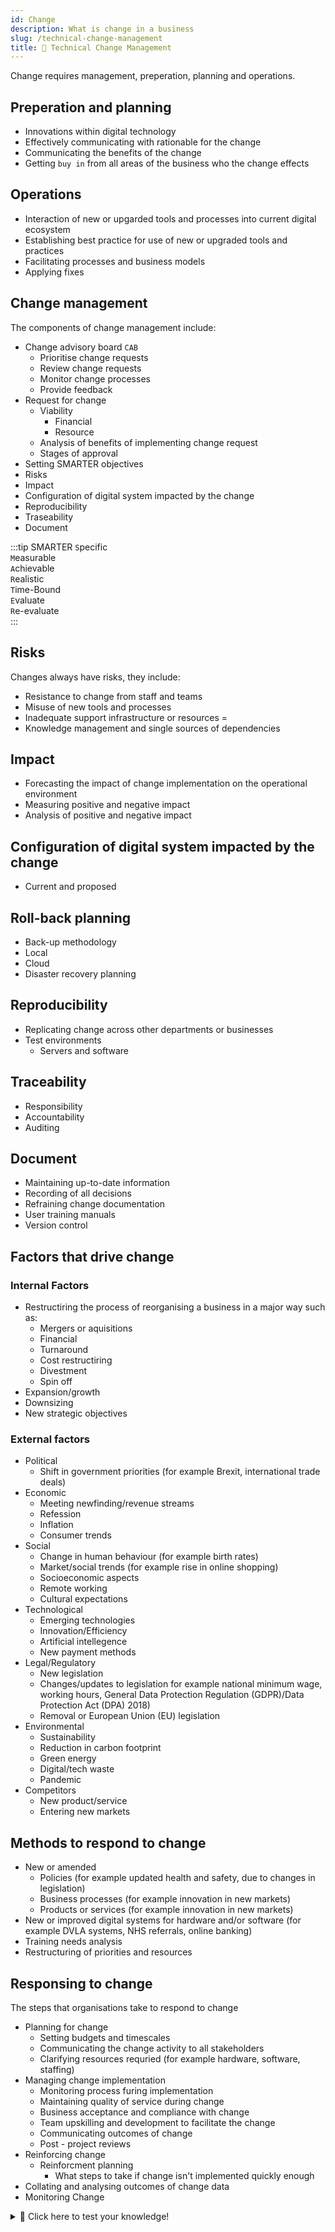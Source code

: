 ```yaml
---
id: Change
description: What is change in a business
slug: /technical-change-management
title: 🔄 Technical Change Management
---
```


Change requires management, preperation, planning and operations. 

## Preperation and planning
- Innovations within digital technology
- Effectively communicating with rationable for the change
- Communicating the benefits of the change
- Getting `buy in` from all areas of the business who the change effects

## Operations
- Interaction of new or upgarded tools and processes into current digital ecosystem
- Establishing best practice for use of new or upgraded tools and practices
- Facilitating processes and business models
- Applying fixes

## Change management
The components of change management include:

- Change advisory board `CAB`
    - Prioritise change requests
    - Review change requests
    - Monitor change processes
    - Provide feedback
- Request for change
    - Viability
        - Financial
        - Resource
    - Analysis of benefits of implementing change request
    - Stages of approval
- Setting SMARTER objectives
- Risks
- Impact
- Configuration of digital system impacted by the change 
- Reproducibility
- Traseability
- Document

:::tip SMARTER
`S`pecific <br />
`M`easurable <br />
`A`chievable <br />
`R`ealistic <br />
`T`ime-Bound <br />
`E`valuate <br />
`R`e-evaluate <br />
:::

## Risks
Changes always have risks, they include:

- Resistance to change from staff and teams
- Misuse of new tools and processes
- Inadequate support infrastructure or resources =
- Knowledge management and single sources of dependencies

## Impact
- Forecasting the impact of change implementation on the operational environment
- Measuring positive and negative impact
- Analysis of positive and negative impact

## Configuration of digital system impacted by the change
- Current and proposed

## Roll-back planning
- Back-up methodology
- Local
- Cloud
- Disaster recovery planning

## Reproducibility
- Replicating change across other departments or businesses
- Test environments
    - Servers and software

## Traceability
- Responsibility
- Accountability
- Auditing

## Document
- Maintaining up-to-date information
- Recording of all decisions
- Refraining change documentation
- User training manuals
- Version control

## Factors that drive change

### Internal Factors
- Restructiring the process of reorganising a business in a major way such as:
    - Mergers or aquisitions
    - Financial
    - Turnaround
    - Cost restructiring
    - Divestment
    - Spin off
- Expansion/growth
- Downsizing
- New strategic objectives

### External factors
- Political
    - Shift in government priorities (for example Brexit, international trade deals)
- Economic
    - Meeting newfinding/revenue streams
    - Refession
    - Inflation
    - Consumer trends
- Social
    - Change in human behaviour (for example birth rates)
    - Market/social trends (for example rise in online shopping)
    - Socioeconomic aspects
    - Remote working
    - Cultural expectations
- Technological
    - Emerging technologies
    - Innovation/Efficiency
    - Artificial intellegence
    - New payment methods
- Legal/Regulatory
    - New legislation
    - Changes/updates to legislation for example national minimum wage, working hours, General Data Protection Regulation (GDPR)/Data Protection Act (DPA) 2018)
    - Removal or European Union (EU) legislation
- Environmental
    - Sustainability
    - Reduction in carbon footprint
    - Green energy
    - Digital/tech waste
    - Pandemic
- Competitors
    - New product/service
    - Entering new markets


## Methods to respond to change
- New or amended
    - Policies (for example updated health and safety, due to changes in legislation)
    - Business processes (for example innovation in new markets)
    - Products or services (for example innovation in new markets)
- New or improved digital systems for hardware and/or software (for example DVLA systems, NHS referrals, online banking)
- Training needs analysis
- Restructuring of priorities and resources

## Responsing to change
The steps that organisations take to respond to change

- Planning for change
    - Setting budgets and timescales
    - Communicating the change activity to all stakeholders
    - Clarifying resources requried (for example hardware, software, staffing)
- Managing change implementation
    - Monitoring process furing implementation
    - Maintaining quality of service during change
    - Business acceptance and compliance with change
    - Team upskilling and development to facilitate the change
    - Communicating outcomes of change
    - Post - project reviews
- Reinforcing change
    - Reinforcment planning
        - What steps to take if change isn't implemented quickly enough
- Collating and analysing outcomes of change data
- Monitoring Change

<details>
  <summary>🧠 Click here to test your knowledge! </summary>

<iframe src="https://quizlet.com/659639538/match/embed?i=3loczc&x=1jj1" height="500" width="100%"></iframe>

</details>